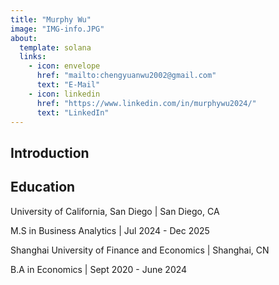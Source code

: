 ```yaml
---
title: "Murphy Wu"
image: "IMG-info.JPG"
about:
  template: solana
  links:
    - icon: envelope
      href: "mailto:chengyuanwu2002@gmail.com"
      text: "E-Mail"
    - icon: linkedin
      href: "https://www.linkedin.com/in/murphywu2024/"
      text: "LinkedIn"
---
```

## Introduction



## Education

University of California, San Diego | San Diego, CA

M.S in Business Analytics | Jul 2024 - Dec 2025

Shanghai University of Finance and Economics | Shanghai, CN

B.A in Economics | Sept 2020 - June 2024
